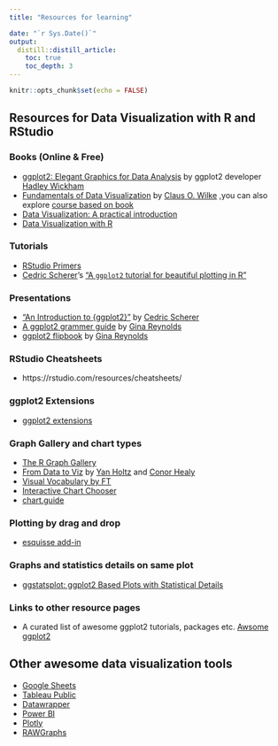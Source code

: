 ```yaml
---
title: "Resources for learning"

date: "`r Sys.Date()`"
output:
  distill::distill_article:
    toc: true
    toc_depth: 3
---
```


```r
knitr::opts_chunk$set(echo = FALSE)
```
## Resources for Data Visualization with R and RStudio

### Books (Online & Free)
* [ggplot2: Elegant Graphics for Data Analysis](https://ggplot2-book.org/) by ggplot2 developer [Hadley Wickham](http://hadley.nz)
* [Fundamentals of Data Visualization](https://clauswilke.com/dataviz/) by [Claus O. Wilke](https://clauswilke.com) ,you can also explore [course based on book](https://wilkelab.org/SDS375/)
* [Data Visualization: A practical introduction](http://socviz.co/)
* [Data Visualization with R](https://rkabacoff.github.io/datavis/)


### Tutorials
* [RStudio Primers](https://rstudio.cloud/learn/primers) 
* [Cedric Scherer](https://twitter.com/CedScherer)'s ["A `ggplot2` tutorial for beautiful plotting in R"](https://www.cedricscherer.com/2019/08/05/a-ggplot2-tutorial-for-beautiful-plotting-in-r/#legends)

### Presentations
* ["An Introduction to {ggplot2}"](https://www.cedricscherer.com/slides/2019-08-28-intro-ggplot-statsizw#17) by [Cedric Scherer](https://twitter.com/CedScherer)
* [A ggplot2 grammer guide](https://evamaerey.github.io/ggplot2_grammar_guide/ggplot2_grammar_guide#1) by [Gina Reynolds](https://evangelinereynolds.netlify.app)
* [ggplot2 flipbook](https://evamaerey.github.io/ggplot_flipbook/ggplot_flipbook_xaringan.html#1) by [Gina Reynolds](https://evangelinereynolds.netlify.app)

### RStudio Cheatsheets
* https://rstudio.com/resources/cheatsheets/ 

### ggplot2 Extensions 

* [ggplot2 extensions](https://exts.ggplot2.tidyverse.org/)

### Graph Gallery and chart types

* [The R Graph Gallery](https://www.r-graph-gallery.com/)
* [From Data to Viz](https://www.data-to-viz.com/) by [Yan Holtz](https://twitter.com/R_Graph_Gallery) and [Conor Healy](http://www.conor.fr/indexEN.html)
* [Visual Vocabulary by FT](http://ft-interactive.github.io/visual-vocabulary/)
* [Interactive Chart Chooser](https://depictdatastudio.com/charts/)
* [chart.guide](https://chart.guide/topics/chartguide-poster-4-0/)

### Plotting by drag and drop 
* [esquisse add-in](https://dreamrs.github.io/esquisse/)

### Graphs and statistics details on same plot
* [ggstatsplot: ggplot2 Based Plots with Statistical Details](https://indrajeetpatil.github.io/ggstatsplot/index.html)

### Links to other resource pages

* A curated list of awesome ggplot2 tutorials, packages etc. [Awsome ggplot2](https://github.com/erikgahner/awesome-ggplot2/blob/master/README.md)

## Other awesome data visualization tools
* [Google Sheets](https://www.google.com/sheets/about/) 
* [Tableau Public](https://public.tableau.com/en-us/s/)
* [Datawrapper](https://www.datawrapper.de)
* [Power BI](https://powerbi.microsoft.com/en-us/)
* [Plotly](https://plotly.com/dash/)
* [RAWGraphs](https://rawgraphs.io)
